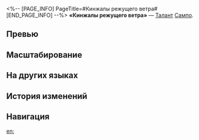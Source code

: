 <%-- [PAGE_INFO]
PageTitle=#Кинжалы режущего ветра#
[END_PAGE_INFO] --%>
{{Навык Инфобокс
|Название         = Кинжалы режущего ветра
|Изображение      = Навык Кинжалы режущего ветра.png
|Персонаж         = Сампо
|Тип              = Талант
|Тэг              = Усиление
|УронСтойк        = 
|ЭнергияГен       = 
|Энергия          = 
|Длительность     = 
|Описание         = Атаки Сампо имеют {{Доп эффект|базовый шанс}} 65% наложить на противника статус Выветривание на 3 хода.<br />Противник со статусом Выветривание получает периодический ветряной урон, равный {{Цвет|Выделенный|20%—57,2%}} от силы атаки Сампо, в начале каждого хода. Статус Выветривание может складываться до 5 раз.
|Свойство1        = 
|Масштабирование1 = 
}}
'''«Кинжалы режущего ветра»''' — [[Талант]] [[Сампо]].

==Превью==
{{Превью
|Файл = Кинжалы режущего ветра Превью
}}

==Масштабирование==
{{Масштабирование навыка|тип=Талант
|20%;22%;24%;26%;28%;31%;35%;40%;46%;52%;54.6%;57.2%;59.8%;62.4%;65%
}}

==На других языках==
{{На других языках
|en   = Windtorn Dagger
|zhs  = 撕风的匕首
|zht  = 撕風的匕首
|ja   = {{Rubi|風|かぜ}}を{{Rubi|切|き}}り{{Rubi|裂|さ}}く{{Rubi|匕首|ひしゅ}}
|ko   = 바람을 찢는 비수
|es   = Viento cortante
|fr   = Dague de bourrasque
|ru   = Кинжалы режущего ветра
|th   = Windtorn Dagger
|vi   = Dao Găm Xé Gió
|de   = Windzerschlissener Dolch
|id   = Windtorn Dagger
|pt   = Adaga da Ventania
}}

==История изменений==
{{История изменений|3.5}}

==Навигация==
{{Навык Навбокс|Сампо}}

[[en:]]